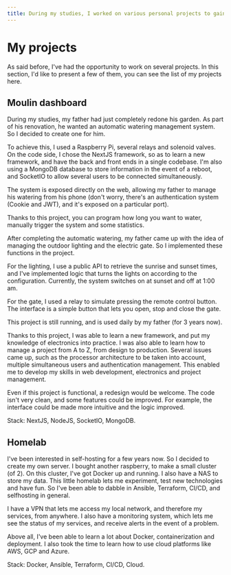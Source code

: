 ```yaml
---
title: During my studies, I worked on various personal projects to gain experience.
---
```



# My projects

As said before, I've had the opportunity to work on several projects. In this section, I'd like to present a few of them, you can see the list of my projects <Link>here</Link>.

## Moulin dashboard

During my studies, my father had just completely redone his garden. As part of his renovation, he wanted an automatic watering management system. So I decided to create one for him.

To achieve this, I used a Raspberry Pi, several relays and solenoid valves. On the code side, I chose the NextJS framework, so as to learn a new framework, and have the back and front ends in a single codebase.
I'm also using a MongoDB database to store information in the event of a reboot, and SocketIO to allow several users to be connected simultaneously.

The system is exposed directly on the web, allowing my father to manage his watering from his phone (don't worry, there's an authentication system (Cookie and JWT), and it's exposed on a particular port).

Thanks to this project, you can program how long you want to water, manually trigger the system and some statistics.

After completing the automatic watering, my father came up with the idea of managing the outdoor lighting and the electric gate. So I implemented these functions in the project.

For the lighting, I use a public API to retrieve the sunrise and sunset times, and I've implemented logic that turns the lights on according to the configuration. Currently, the system switches on at sunset and off at 1:00 am.

For the gate, I used a relay to simulate pressing the remote control button. The interface is a simple button that lets you open, stop and close the gate.

This project is still running, and is used daily by my father (for 3 years now).

Thanks to this project, I was able to learn a new framework, and put my knowledge of electronics into practice. I was also able to learn how to manage a project from A to Z, from design to production. Several issues came up, such as the processor architecture to be taken into account, multiple simultaneous users and authentication management.
This enabled me to develop my skills in web development, electronics and project management.

Even if this project is functional, a redesign would be welcome. The code isn't very clean, and some features could be improved. For example, the interface could be made more intuitive and the logic improved.

Stack: NextJS, NodeJS, SocketIO, MongoDB.

## Homelab

I've been interested in self-hosting for a few years now. So I decided to create my own server.
I bought another raspberry, to make a small cluster (of 2).
On this cluster, I've got Docker up and running. I also have a NAS to store my data.
This little homelab lets me experiment, test new technologies and have fun. So I've been able to dabble in Ansible, Terraform, CI/CD, and selfhosting in general.

I have a VPN that lets me access my local network, and therefore my services, from anywhere. I also have a monitoring system, which lets me see the status of my services, and receive alerts in the event of a problem.

Above all, I've been able to learn a lot about Docker, containerization and deployment. I also took the time to learn how to use cloud platforms like AWS, GCP and Azure.

Stack: Docker, Ansible, Terraform, CI/CD, Cloud.

